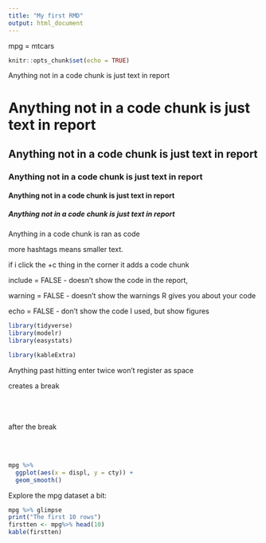 ```yaml
---
title: "My first RMD"
output: html_document
---
```


mpg = mtcars

```r
knitr::opts_chunk$set(echo = TRUE)
```

Anything not in a code chunk is just text in report

# Anything not in a code chunk is just text in report

## Anything not in a code chunk is just text in report

### Anything not in a code chunk is just text in report


#### Anything not in a code chunk is just text in report

##### Anything not in a code chunk is just text in report

Anything in a code chunk is ran as code

more hashtags means smaller text. 

if i click the +c thing in the corner it adds a code chunk

include = FALSE - doesn't show the code in the report,

warning = FALSE - doesn't show the warnings R gives you about your code

echo = FALSE - don't show the code I used, but show figures

```r
library(tidyverse)
library(modelr)
library(easystats)

library(kableExtra)

```


Anything past hitting enter twice won't register as space

creates a break
<br><br><br><br>


after the break


<br><br>
```r
mpg %>%
  ggplot(aes(x = displ, y = cty)) + 
  geom_smooth()
```


Explore the mpg dataset a bit:
```r
mpg %>% glimpse 
print("The first 10 rows")
firstten <- mpg%>% head(10)
kable(firstten)
```


